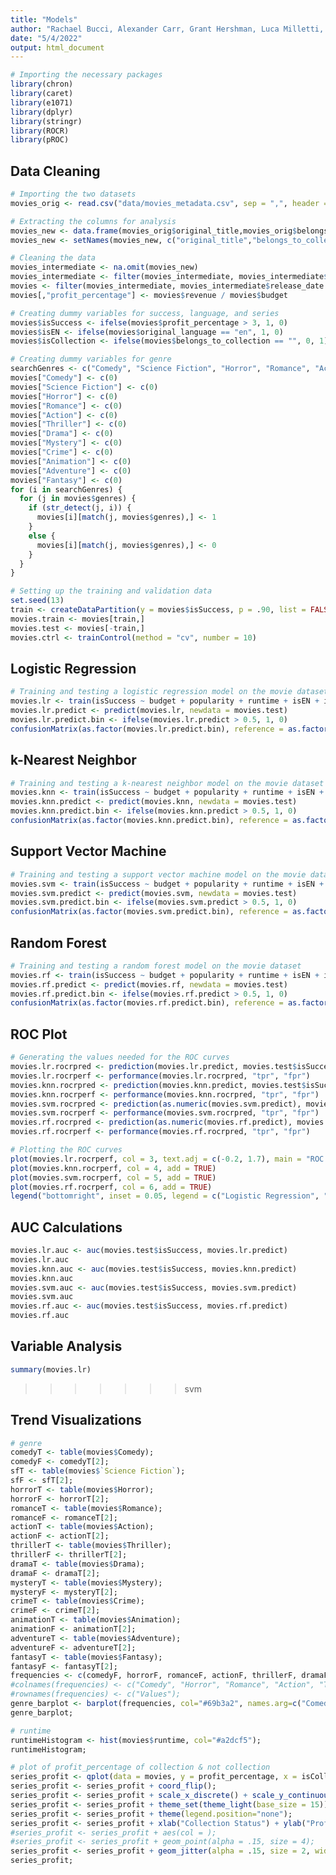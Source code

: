 ```yaml
---
title: "Models"
author: "Rachael Bucci, Alexander Carr, Grant Hershman, Luca Milletti, Emma Mirabelli"
date: "5/4/2022"
output: html_document
---
```


```r
# Importing the necessary packages
library(chron)
library(caret)
library(e1071)
library(dplyr)
library(stringr)
library(ROCR)
library(pROC)
```

## Data Cleaning

```r
# Importing the two datasets
movies_orig <- read.csv("data/movies_metadata.csv", sep = ",", header = T)

# Extracting the columns for analysis
movies_new <- data.frame(movies_orig$original_title,movies_orig$belongs_to_collection,as.numeric(movies_orig$budget), as.numeric(movies_orig$revenue), as.numeric(movies_orig$popularity), movies_orig$original_language, movies_orig$runtime, as.Date(chron(movies_orig$release_date)), movies_orig$genres)
movies_new <- setNames(movies_new, c("original_title","belongs_to_collection","budget","revenue","popularity","original_language","runtime","release_date","genres"))

# Cleaning the data
movies_intermediate <- na.omit(movies_new)
movies_intermediate <- filter(movies_intermediate, movies_intermediate$revenue > 0 & movies_intermediate$budget > 0)
movies <- filter(movies_intermediate, movies_intermediate$release_date >= as.Date("1950-01-01", format = "%Y-%m-%d"))
movies[,"profit_percentage"] <- movies$revenue / movies$budget

# Creating dummy variables for success, language, and series
movies$isSuccess <- ifelse(movies$profit_percentage > 3, 1, 0)
movies$isEN <- ifelse(movies$original_language == "en", 1, 0)
movies$isCollection <- ifelse(movies$belongs_to_collection == "", 0, 1)

# Creating dummy variables for genre
searchGenres <- c("Comedy", "Science Fiction", "Horror", "Romance", "Action", "Thriller", "Drama", "Mystery", "Crime", "Animation", "Adventure", "Fantasy")
movies["Comedy"] <- c(0)
movies["Science Fiction"] <- c(0)
movies["Horror"] <- c(0)
movies["Romance"] <- c(0)
movies["Action"] <- c(0)
movies["Thriller"] <- c(0)
movies["Drama"] <- c(0)
movies["Mystery"] <- c(0)
movies["Crime"] <- c(0)
movies["Animation"] <- c(0)
movies["Adventure"] <- c(0)
movies["Fantasy"] <- c(0)
for (i in searchGenres) {
  for (j in movies$genres) {
    if (str_detect(j, i)) {
      movies[i][match(j, movies$genres),] <- 1
    }
    else {
      movies[i][match(j, movies$genres),] <- 0
    }
  }
}

# Setting up the training and validation data
set.seed(13)
train <- createDataPartition(y = movies$isSuccess, p = .90, list = FALSE)
movies.train <- movies[train,]
movies.test <- movies[-train,]
movies.ctrl <- trainControl(method = "cv", number = 10)
```

## Logistic Regression

```r
# Training and testing a logistic regression model on the movie dataset
movies.lr <- train(isSuccess ~ budget + popularity + runtime + isEN + isCollection + Comedy + `Science Fiction` + Horror + Romance + Action + Thriller + Drama + Mystery + Crime + Animation + Adventure + Fantasy, data = movies.train, method = "glm", trControl = movies.ctrl)
movies.lr.predict <- predict(movies.lr, newdata = movies.test)
movies.lr.predict.bin <- ifelse(movies.lr.predict > 0.5, 1, 0)
confusionMatrix(as.factor(movies.lr.predict.bin), reference = as.factor(movies.test$isSuccess))
```

## k-Nearest Neighbor

```r
# Training and testing a k-nearest neighbor model on the movie dataset
movies.knn <- train(isSuccess ~ budget + popularity + runtime + isEN + isCollection + Comedy + `Science Fiction` + Horror + Romance + Action + Thriller + Drama + Mystery + Crime + Animation + Adventure + Fantasy, data = movies.train, method = "knn", trControl = movies.ctrl)
movies.knn.predict <- predict(movies.knn, newdata = movies.test)
movies.knn.predict.bin <- ifelse(movies.knn.predict > 0.5, 1, 0)
confusionMatrix(as.factor(movies.knn.predict.bin), reference = as.factor(movies.test$isSuccess))
```

## Support Vector Machine

```r
# Training and testing a support vector machine model on the movie dataset
movies.svm <- train(isSuccess ~ budget + popularity + runtime + isEN + isCollection + Comedy + `Science Fiction` + Horror + Romance + Action + Thriller + Drama + Mystery + Crime + Animation + Adventure + Fantasy, data = movies.train, method = "svmLinear", trControl = movies.ctrl)
movies.svm.predict <- predict(movies.svm, newdata = movies.test)
movies.svm.predict.bin <- ifelse(movies.svm.predict > 0.5, 1, 0)
confusionMatrix(as.factor(movies.svm.predict.bin), reference = as.factor(movies.test$isSuccess))
```

## Random Forest

```r
# Training and testing a random forest model on the movie dataset
movies.rf <- train(isSuccess ~ budget + popularity + runtime + isEN + isCollection + Comedy + `Science Fiction` + Horror + Romance + Action + Thriller + Drama + Mystery + Crime + Animation + Adventure + Fantasy, data = movies.train, method = "rf", trControl = movies.ctrl)
movies.rf.predict <- predict(movies.rf, newdata = movies.test)
movies.rf.predict.bin <- ifelse(movies.rf.predict > 0.5, 1, 0)
confusionMatrix(as.factor(movies.rf.predict.bin), reference = as.factor(movies.test$isSuccess))
```

## ROC Plot

```r
# Generating the values needed for the ROC curves
movies.lr.rocrpred <- prediction(movies.lr.predict, movies.test$isSuccess)
movies.lr.rocrperf <- performance(movies.lr.rocrpred, "tpr", "fpr")
movies.knn.rocrpred <- prediction(movies.knn.predict, movies.test$isSuccess)
movies.knn.rocrperf <- performance(movies.knn.rocrpred, "tpr", "fpr")
movies.svm.rocrpred <- prediction(as.numeric(movies.svm.predict), movies.test$isSuccess)
movies.svm.rocrperf <- performance(movies.svm.rocrpred, "tpr", "fpr")
movies.rf.rocrpred <- prediction(as.numeric(movies.rf.predict), movies.test$isSuccess)
movies.rf.rocrperf <- performance(movies.rf.rocrpred, "tpr", "fpr")

# Plotting the ROC curves
plot(movies.lr.rocrperf, col = 3, text.adj = c(-0.2, 1.7), main = "ROC Curve")
plot(movies.knn.rocrperf, col = 4, add = TRUE)
plot(movies.svm.rocrperf, col = 5, add = TRUE)
plot(movies.rf.rocrperf, col = 6, add = TRUE)
legend("bottomright", inset = 0.05, legend = c("Logistic Regression", "k-Nearest Neighbor", "Support Vector Machine", "Random Forest"), lty = c(1, 1, 1, 1), col = c(3, 4, 5, 6))
```
## AUC Calculations

```r
movies.lr.auc <- auc(movies.test$isSuccess, movies.lr.predict)
movies.lr.auc
movies.knn.auc <- auc(movies.test$isSuccess, movies.knn.predict)
movies.knn.auc
movies.svm.auc <- auc(movies.test$isSuccess, movies.svm.predict)
movies.svm.auc
movies.rf.auc <- auc(movies.test$isSuccess, movies.rf.predict)
movies.rf.auc
```

## Variable Analysis

```r
summary(movies.lr)
```
>>>>>>> svm

## Trend Visualizations

```r
# genre
comedyT <- table(movies$Comedy);
comedyF <- comedyT[2];
sfT <- table(movies$`Science Fiction`);
sfF <- sfT[2];
horrorT <- table(movies$Horror);
horrorF <- horrorT[2];
romanceT <- table(movies$Romance);
romanceF <- romanceT[2];
actionT <- table(movies$Action);
actionF <- actionT[2];
thrillerT <- table(movies$Thriller);
thrillerF <- thrillerT[2];
dramaT <- table(movies$Drama);
dramaF <- dramaT[2];
mysteryT <- table(movies$Mystery);
mysteryF <- mysteryT[2];
crimeT <- table(movies$Crime);
crimeF <- crimeT[2];
animationT <- table(movies$Animation);
animationF <- animationT[2];
adventureT <- table(movies$Adventure);
adventureF <- adventureT[2];
fantasyT <- table(movies$Fantasy);
fantasyF <- fantasyT[2];
frequencies <- c(comedyF, horrorF, romanceF, actionF, thrillerF, dramaF, mysteryF, crimeF, animationF, adventureF, fantasyF);
#colnames(frequencies) <- c("Comedy", "Horror", "Romance", "Action", "Thriller", "Drama", "Mystery", "Crime", "Animation", "Adventure", "Fantasy");
#rownames(frequencies) <- c("Values");
genre_barplot <- barplot(frequencies, col="#69b3a2", names.arg=c("Comedy","Horror","Romance","Action","Thriller", "Drama", "Mystery", "Crime", "Animation", "Adventure", "Fantasy"), las=2);
genre_barplot;

# runtime
runtimeHistogram <- hist(movies$runtime, col="#a2dcf5");
runtimeHistogram;

# plot of profit_percentage of collection & not collection
series_profit <- qplot(data = movies, y = profit_percentage, x = isCollection, geom = "blank", na.rm = TRUE);
series_profit <- series_profit + coord_flip();
series_profit <- series_profit + scale_x_discrete() + scale_y_continuous(limits = c(0,10));
series_profit <- series_profit + theme_set(theme_light(base_size = 15));
series_profit <- series_profit + theme(legend.position="none");
series_profit <- series_profit + xlab("Collection Status") + ylab("Profit Percentage");
#series_profit <- series_profit + aes(col = );
#series_profit <- series_profit + geom_point(alpha = .15, size = 4);
series_profit <- series_profit + geom_jitter(alpha = .15, size = 2, width = .2);
series_profit;
```

